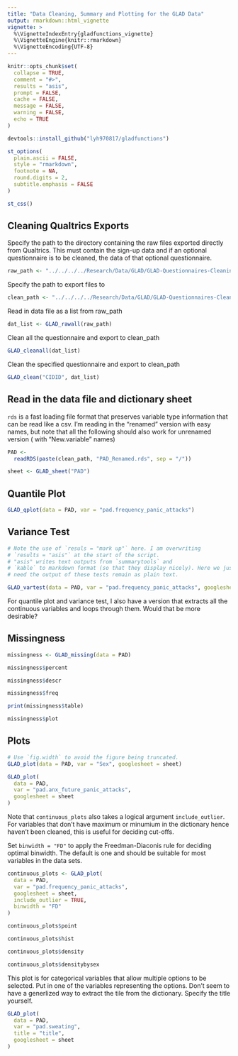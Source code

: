 ```yaml
---
title: "Data Cleaning, Summary and Plotting for the GLAD Data"
output: rmarkdown::html_vignette
vignette: >
  %\VignetteIndexEntry{gladfunctions_vignette}
  %\VignetteEngine{knitr::rmarkdown}
  %\VignetteEncoding{UTF-8}
---
```


```r
knitr::opts_chunk$set(
  collapse = TRUE,
  comment = "#>",
  results = "asis",
  prompt = FALSE,
  cache = FALSE,
  message = FALSE,
  warning = FALSE,
  echo = TRUE
)
```

```r
devtools::install_github("lyh970817/gladfunctions")
```

```r
st_options(
  plain.ascii = FALSE,
  style = "rmarkdown",
  footnote = NA,
  round.digits = 2,
  subtitle.emphasis = FALSE
)

st_css()
```
## Cleaning Qualtrics Exports

Specify the path to the directory containing the raw files
exported directly from Qualtrics. This must contain the sign-up data and
if an optional questionnaire is to be cleaned, the data of that optional
questionnaire.

```r
raw_path <- "../../../../Research/Data/GLAD/GLAD-Questionnaires-Cleaning/data_raw/"
```

Specify the path to export files to

```r
clean_path <- "../../../../Research/Data/GLAD/GLAD-Questionnaires-Cleaning/data_clean/"
```

Read in data file as a list from raw_path

```r
dat_list <- GLAD_rawall(raw_path)
```

Clean all the questionnaire and export to clean_path

```r
GLAD_cleanall(dat_list)
```

Clean the specified questionnaire and export to clean_path

```r
GLAD_clean("CIDID", dat_list)
```

## Read in the data file and dictionary sheet

`rds` is a fast loading file format that preserves variable type
information that can be read like a csv.  I'm reading in the "renamed"
version with easy names, but note that all the following should also work
for unrenamed version ( with "New.variable" names)

```r
PAD <-
  readRDS(paste(clean_path, "PAD_Renamed.rds", sep = "/"))

sheet <- GLAD_sheet("PAD")
```

## Quantile Plot

```r
GLAD_qplot(data = PAD, var = "pad.frequency_panic_attacks")
```

## Variance Test

```r
# Note the use of `resuls = "mark up"` here. I am overwriting
# `results = "asis"` at the start of the script.
# "asis" writes text outputs from `summarytools` and
# `kable` to markdown format (so that they display nicely). Here we just
# need the output of these tests remain as plain text.

GLAD_vartest(data = PAD, var = "pad.frequency_panic_attacks", googlesheet = sheet)
```

For quantile plot and variance test, I also have a version that extracts
all the continuous variables and loops through them.  Would that be more
desirable?

## Missingness

```r
missingness <- GLAD_missing(data = PAD)
 ```

```r
missingness$percent
 ```

```r
missingness$descr
```

```r
missingness$freq
```

```r
print(missingness$table)
```

```r
missingness$plot
```

## Plots

 ```r
# Use `fig.width` to avoid the figure being truncated.
GLAD_plot(data = PAD, var = "Sex", googlesheet = sheet)
```

```r
GLAD_plot(
  data = PAD,
  var = "pad.anx_future_panic_attacks",
  googlesheet = sheet
)
```

Note that `continuous_plots` also takes a logical argument `include_outlier`.
For variables that don't have maximum or minumium in the dictionary hence haven't been cleaned,
this is useful for deciding cut-offs.

Set `binwidth = "FD"` to apply the Freedman-Diaconis rule for deciding
optimal binwidth. The default is one and should be suitable for most
variables in the data sets.

```r
continuous_plots <- GLAD_plot(
  data = PAD,
  var = "pad.frequency_panic_attacks",
  googlesheet = sheet,
  include_outlier = TRUE,
  binwidth = "FD"
)
```

```r
continuous_plots$point
```

```r
continuous_plots$hist
```

```r
continuous_plots$density
```

```r
continuous_plots$densitybysex
```

This plot is for categorical variables that allow multiple options to be selected.
Put in one of the variables representing the options. Don't seem to have a
generlized way to extract the tile from the dictionary. Specify the title yourself.

```r
GLAD_plot(
  data = PAD,
  var = "pad.sweating",
  title = "title",
  googlesheet = sheet
)
```
